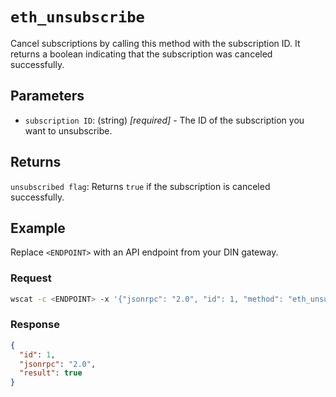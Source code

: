 
# `eth_unsubscribe`

Cancel subscriptions by calling this method with the subscription ID. It returns a boolean indicating that the subscription was canceled successfully.

## Parameters

- `subscription ID`: (string) _[required]_ - The ID of the subscription you want to unsubscribe.

## Returns

`unsubscribed flag`: Returns `true` if the subscription is canceled successfully.

## Example

Replace `<ENDPOINT>` with an API endpoint from your DIN gateway.

### Request

<Tabs>
  <TabItem value="WSS">

```bash
wscat -c <ENDPOINT> -x '{"jsonrpc": "2.0", "id": 1, "method": "eth_unsubscribe", "params": ["0x9cef478923ff08bf67fde6c64013158d"]}'
```

  </TabItem>
</Tabs>

### Response

<Tabs>
  <TabItem value="JSON">

```json
{
  "id": 1,
  "jsonrpc": "2.0",
  "result": true
}
```

  </TabItem>
</Tabs>
